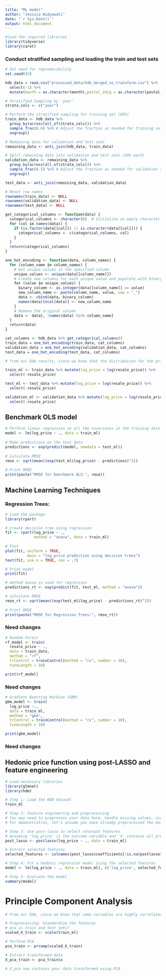 ```yaml
---
title: "ML model"
author: "Jessica Widyawati"
date: "`r Sys.Date()`"
output: html_document
---
```


```r
#load the required libraries
library(tidyverse)
library(caret)
```

### Conduct stratified sampling and loading the train and test sets
```r
# Set seed for reproducibility
set.seed(42)

hdb_data = read.csv("processed_data/hdb_merged_no_transform.csv") %>% 
  select(-1) %>%
  mutate(month = as.character(month),postal_2dig = as.character(postal_2dig))

# Stratified Sampling by 'year'
strata_cols <- c("year")

# Perform the stratified sampling for training set (60%)
train_data <- hdb_data %>%
  group_by(across(all_of(strata_cols))) %>%
  sample_frac(0.6) %>% # Adjust the fraction as needed for training set
  ungroup()

# Remaining data for validation and test sets
remaining_data <- anti_join(hdb_data, train_data)

# Split remaining data into validation and test sets (20% each)
validation_data <- remaining_data %>%
  group_by(across(all_of(strata_cols))) %>%
  sample_frac(0.5) %>% # Adjust the fraction as needed for validation set
  ungroup() 

test_data <- anti_join(remaining_data, validation_data)

# Reset row names
rownames(train_data) <- NULL
rownames(validation_data) <- NULL
rownames(test_data) <- NULL

get_categorical_columns <- function(data) {
  categorical_columns <- character(0)  # Initialize an empty character vector to store column names
  for (col in names(data)) {
    if (is.factor(data[[col]]) || is.character(data[[col]])) {
      categorical_columns <- c(categorical_columns, col)
    }
  }
  return(categorical_columns)
}

one_hot_encoding <- function(data, column_names) {
  for (column_name in column_names) {
    # Get unique values in the specified column
    unique_values <- unique(data[[column_name]])
    # Create new columns for each unique value and populate with binary values
    for (value in unique_values) {
      binary_column <- as.integer(data[[column_name]] == value)
      new_column_name <- paste(column_name, value, sep = "_")
      data <- cbind(data, binary_column)
      names(data)[ncol(data)] <- new_column_name
    }
    # Remove the original column
    data <- data[, !names(data) %in% column_name]
  }
  return(data)
}

cat_columns <- hdb_data %>% get_categorical_columns()
train_data = one_hot_encoding(train_data, cat_columns)
validation_data = one_hot_encoding(validation_data, cat_columns)
test_data = one_hot_encoding(test_data, cat_columns)
```

```r
# from our EDA results, since we know that the distribution for the price variable is right skewed, we need to transform the price into log price to normalise

train_ml <- train_data %>% mutate(log_price = log(resale_price)) %>%
  select(-resale_price)

test_ml <- test_data %>% mutate(log_price = log(resale_price)) %>%
  select(-resale_price)

validation_ml <- validation_data %>% mutate(log_price = log(resale_price)) %>%
  select(-resale_price)
```

## Benchmark OLS model
```r
# Perform linear regression on all the covariates in the training data
model <- lm(log_price ~ ., data = train_ml)
 
# Make predictions on the test data
predictions <- exp(predict(model, newdata = test_ml))
 
# Calculate RMSE
rmse <- sqrt(mean((exp(test_ml$log_price) - predictions)^2))
 
# Print RMSE
print(paste("RMSE for benchmark OLS:", rmse))
```

## Machine Learning Techniques
### Regression Trees: 
```r
# Load the package 
library(rpart) 

# Create decision tree using regression 
fit <- rpart(log_price ~ .,  
             method = "anova", data = train_ml) 
  
# Plot 
plot(fit, uniform = TRUE, 
          main = "log_price prediction using decision trees")
text(fit, use.n = TRUE, cex = .7) 

# Print model 
print(fit) 

# method anova is used for regression 
predictions_rt <- exp(predict(fit, test_ml, method = "anova")) 

# Calculate RMSE
rmse_rt <- sqrt(mean((exp(test_ml$log_price) - predictions_rt)^2))
 
# Print RMSE
print(paste("RMSE for Regression Trees:", rmse_rt))
```

### Need changes
```r
# Random Forest
rf_model <- train(
  resale_price ~ ., 
  data = train_data, 
  method = "rf", 
  trControl = trainControl(method = "cv", number = 10), 
  tuneLength = 10)

print(rf_model)
```

### Need changes
```r
# Gradient Boosting Machine (GBM)
gbm_model <- train(
  log_price ~., 
  data = train_ml, 
  method = "gbm", 
  trControl = trainControl(method = "cv", number = 10), 
  tuneLength = 10)

print(gbm_model)
```

### Need changes
## Hedonic price function using post-LASSO and feature engineering
```r
# Load necessary libraries
library(glmnet)
library(hdm)

# Step 1: Load the HDB dataset
train_ml

# Step 2: Feature engineering and preprocessing
# You may need to preprocess your data here, handle missing values, scale variables, etc.
# For demonstration, let's assume you have already preprocessed the data and stored it in a variable named 'X'

# Step 3: Use post-lasso to select relevant features
# Assuming 'log_price' is the outcome variable and 'X' contains all predictor variables
post_lasso <- postlasso(log_price ~ ., data = train_ml)

# Extract selected features
selected_features <- colnames(post_lasso$coefficients[!is.na(postlasso$coefficients)])

# Step 4: Fit a hedonic regression model using the selected features
model <- lm(log_price ~ ., data = train_ml[, c('log_price', selected_features)])

# Step 5: Evaluate the model
summary(model)
```

# Principle Component Analysis
```r
# From our EDA, since we know that some variables are highly correlated with each other, we transform the variables into independent variables using PCA

# Preprocessing: Standardize the features
# pca is train and test sets?
scaled_X_train <- scale(train_ml)

# Perform PCA
pca_train <- prcomp(scaled_X_train)

# Extract transformed data
X_pca_train <- pca_train$x

# X_pca now contains your data transformed using PCA
```